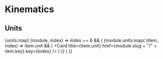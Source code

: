 # Kinematics


## Units
{units.map(
    (module, index) =>
    index == 6 && (
        <Cards>
            {module.units.map(
                (item, index) =>
                item.unit && (
                    <Card title={item.unit} href={module.slug + "/" + item.key} key={index} />
                )
            )}
        </Cards>
    )
)}